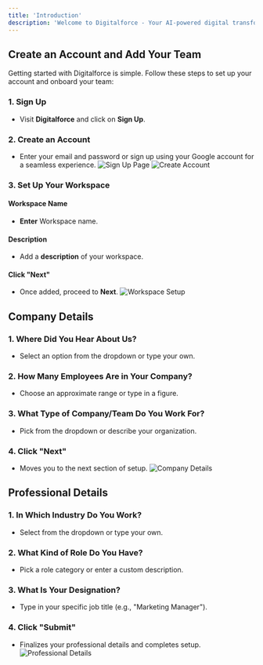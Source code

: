 ```yaml
---
title: 'Introduction'
description: 'Welcome to Digitalforce - Your AI-powered digital transformation platform'
---
```

## Create an Account and Add Your Team

Getting started with Digitalforce is simple. Follow these steps to set up your account and onboard your team:

### 1. Sign Up
- Visit **Digitalforce** and click on **Sign Up**.
### 2. Create an Account
- Enter your email and password or sign up using your Google account for a seamless experience.
![Sign Up Page](https://awesomescreenshot.s3.amazonaws.com/image/6099148/52739225-1d4468734535bf2d34800e3fe67907a4.png?X-Amz-Algorithm=AWS4-HMAC-SHA256&X-Amz-Credential=AKIAJSCJQ2NM3XLFPVKA%2F20250131%2Fus-east-1%2Fs3%2Faws4_request&X-Amz-Date=20250131T155443Z&X-Amz-Expires=28800&X-Amz-SignedHeaders=host&X-Amz-Signature=eeb62068f5e7c5eb631edc0b1c4dab5740e702dae54d8bbcc1b8f39d1d1c5057)
![Create Account](https://awesomescreenshot.s3.amazonaws.com/image/6099148/52739037-c635bfd9ed8800dff619b9f2b6d214c4.png?X-Amz-Algorithm=AWS4-HMAC-SHA256&X-Amz-Credential=AKIAJSCJQ2NM3XLFPVKA%2F20250131%2Fus-east-1%2Fs3%2Faws4_request&X-Amz-Date=20250131T154041Z&X-Amz-Expires=28800&X-Amz-SignedHeaders=host&X-Amz-Signature=e10ad3e682d21f6dbb20adc67215931fd89d9f1105b7a0de1bff31f1ec177523)
### 3. Set Up Your Workspace

#### Workspace Name
- **Enter** Workspace name.
#### Description
- Add a **description** of your workspace.
#### Click "Next"
- Once added, proceed to **Next**.
![Workspace Setup](/images/image14.png) 


## Company Details
### 1. Where Did You Hear About Us?
- Select an option from the dropdown or type your own.
### 2. How Many Employees Are in Your Company?
- Choose an approximate range or type in a figure.
### 3. What Type of Company/Team Do You Work For?
- Pick from the dropdown or describe your organization.
### 4. Click "Next"
- Moves you to the next section of setup.
![Company Details](/images/image2.png)

## Professional Details
### 1. In Which Industry Do You Work?
- Select from the dropdown or type your own.
### 2. What Kind of Role Do You Have?
- Pick a role category or enter a custom description.
### 3. What Is Your Designation?
- Type in your specific job title (e.g., "Marketing Manager").
### 4. Click "Submit"
- Finalizes your professional details and completes setup.
![Professional Details](/images/image24.png) 
